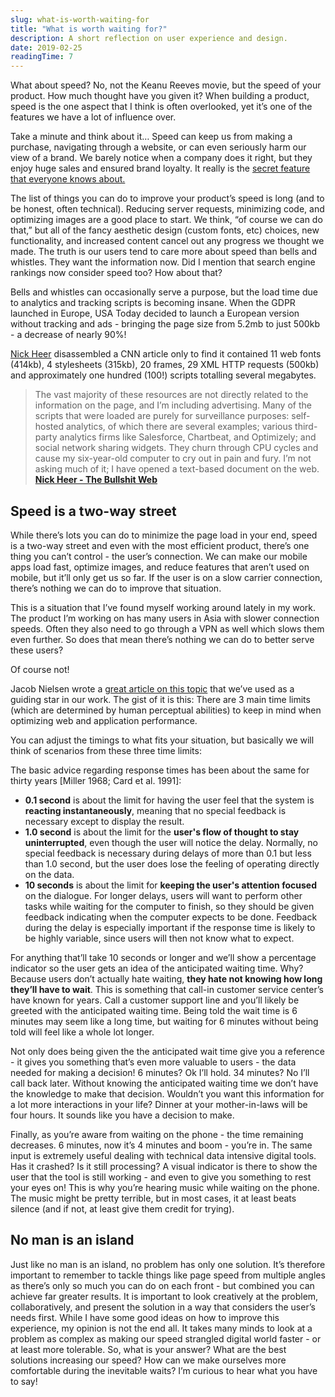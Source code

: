 ```yaml
---
slug: what-is-worth-waiting-for
title: "What is worth waiting for?"
description: A short reflection on user experience and design.
date: 2019-02-25
readingTime: 7
---
```


What about speed? No, not the Keanu Reeves movie, but the speed of your product. How much thought have you given it? When building a product, speed is the one aspect that I think is often overlooked, yet it’s one of the features we have a lot of influence over.

Take a minute and think about it… Speed can keep us from making a purchase, navigating through a website, or can even seriously harm our view of a brand. We barely notice when a company does it right, but they enjoy huge sales and ensured brand loyalty. It really is the <a href="/secret-feature/">secret feature that everyone knows about.</a>

The list of things you can do to improve your product’s speed is long (and to be honest, often technical). Reducing server requests, minimizing code, and optimizing images are a good place to start. We think, “of course we can do that,” but all of the fancy aesthetic design (custom fonts, etc) choices, new functionality, and increased content cancel out any progress we thought we made. The truth is our users tend to care more about speed than bells and whistles. They want the information now. Did I mention that search engine rankings now consider speed too? How about that?

Bells and whistles can occasionally serve a purpose, but the load time due to analytics and tracking scripts is becoming insane. When the GDPR launched in Europe, USA Today decided to launch a European version without tracking and ads - bringing the page size from 5.2mb to just 500kb - a decrease of nearly 90%!

<a href="https://pxlnv.com/blog/bullshit-web/">Nick Heer</a> disassembled a CNN article only to find it contained 11 web fonts (414kb), 4 stylesheets (315kb), 20 frames, 29 XML HTTP requests (500kb) and approximately one hundred (100!) scripts totalling several megabytes.

>The vast majority of these resources are not directly related to the information on the page, and I’m including advertising. Many of the scripts that were loaded are purely for surveillance purposes: self-hosted analytics, of which there are several examples; various third-party analytics firms like Salesforce, Chartbeat, and Optimizely; and social network sharing widgets. They churn through CPU cycles and cause my six-year-old computer to cry out in pain and fury. I’m not asking much of it; I have opened a text-based document on the web.
**<a href="https://pxlnv.com/blog/bullshit-web/">Nick Heer - The Bullshit Web</a>**


## Speed is a two-way street

While there’s lots you can do to minimize the page load in your end, speed is a two-way street and even with the most efficient product, there’s one thing you can’t control - the user’s connection. We can make our mobile apps load fast, optimize images, and reduce features that aren’t used on mobile, but it’ll only get us so far. If the user is on a slow carrier connection, there’s nothing we can do to improve that situation.

This is a situation that I’ve found myself working around lately in my work. The product I’m working on has many users in Asia with slower connection speeds. Often they also need to go through a VPN as well which slows them even further. So does that mean there’s nothing we can do to better serve these users?

Of course not!

Jacob Nielsen wrote a <a href="https://www.nngroup.com/articles/response-times-3-important-limits/">great article on this topic</a> that we’ve used as a guiding star in our work. The gist of it is this: There are 3 main time limits (which are determined by human perceptual abilities) to keep in mind when optimizing web and application performance.

You can adjust the timings to what fits your situation, but basically we will think of scenarios from these three time limits:

The basic advice regarding response times has been about the same for thirty years [Miller 1968; Card et al. 1991]:
- __0.1 second__ is about the limit for having the user feel that the system is __reacting instantaneously__, meaning that no special feedback is necessary except to display the result.
- __1.0 second__ is about the limit for the __user's flow of thought to stay uninterrupted__, even though the user will notice the delay. Normally, no special feedback is necessary during delays of more than 0.1 but less than 1.0 second, but the user does lose the feeling of operating directly on the data.
- __10 seconds__ is about the limit for __keeping the user's attention focused__ on the dialogue. For longer delays, users will want to perform other tasks while waiting for the computer to finish, so they should be given feedback indicating when the computer expects to be done. Feedback during the delay is especially important if the response time is likely to be highly variable, since users will then not know what to expect.

For anything that’ll take 10 seconds or longer and we’ll show a percentage indicator so the user gets an idea of the anticipated waiting time. Why? Because users don’t actually hate waiting, __they hate not knowing how long they’ll have to wait__. This is something that call-in customer service center’s have known for years. Call a customer support line and you’ll likely be greeted with the anticipated waiting time. Being told the wait time is 6 minutes may seem like a long time, but waiting for 6 minutes without being told will feel like a whole lot longer.

Not only does being given the the anticipated wait time give you a reference - it gives you something that’s even more valuable to users - the data needed for making a decision! 6 minutes? Ok I’ll hold. 34 minutes? No I’ll call back later. Without knowing the anticipated waiting time we don’t have the knowledge to make that decision. Wouldn’t you want this information for a lot more interactions in your life? Dinner at your mother-in-laws will be four hours. It sounds like you have a decision to make.

Finally, as you’re aware from waiting on the phone - the time remaining decreases. 6 minutes, now it’s 4 minutes and boom - you’re in. The same input is extremely useful dealing with technical data intensive digital tools. Has it crashed? Is it still processing? A visual indicator is there to show the user that the tool is still working - and even to give you something to rest your eyes on! This is why you’re hearing music while waiting on the phone. The music might be pretty terrible, but in most cases, it at least beats silence (and if not, at least give them credit for trying).

## No man is an island

Just like no man is an island, no problem has only one solution. It’s therefore important to remember to tackle things like page speed from multiple angles as there’s only so much you can do on each front - but combined you can achieve far greater results. It is important to look creatively at the problem, collaboratively, and present the solution in a way that considers the user’s needs first. While I have some good ideas on how to improve this experience, my opinion is not the end all. It takes many minds to look at a problem as complex as making our speed strangled digital world faster - or at least more tolerable. So, what is your answer? What are the best solutions increasing our speed? How can we make ourselves more comfortable during the inevitable waits? I’m curious to hear what you have to say!